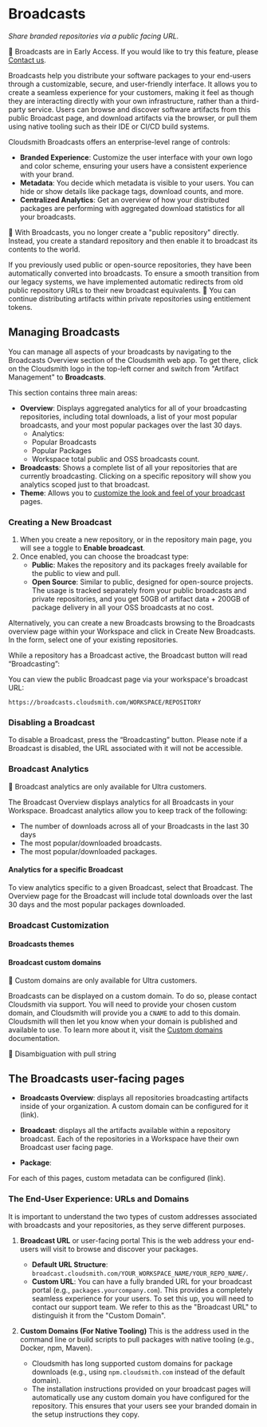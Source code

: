 

# Broadcasts

_Share branded repositories via a public facing URL._

<Note>📘 Broadcasts are in Early Access. If you would like to try this feature, please [Contact us](https://help.cloudsmith.io/docs/contact-us).</Note>

Broadcasts help you distribute your software packages to your end-users through a customizable, secure, and user-friendly interface. It allows you to create a seamless experience for your customers, making it feel as though they are interacting directly with your own infrastructure, rather than a third-party service. Users can browse and discover software artifacts from this public Broadcast page, and download artifacts via the browser, or pull them using native tooling such as their IDE or CI/CD build systems. 

Cloudsmith Broadcasts offers an enterprise-level range of controls:

- **Branded Experience**: Customize the user interface with your own logo and color scheme, ensuring your users have a consistent experience with your brand.
- **Metadata**: You decide which metadata is visible to your users. You can hide or show details like package tags, download counts, and more.
- **Centralized Analytics**: Get an overview of how your distributed packages are performing with aggregated download statistics for all your broadcasts.

<BlockImage src={broadcastOverview} alt=""></BlockImage>

<Note>
📘 With Broadcasts, you no longer create a "public repository" directly. Instead, you create a standard repository and then enable it to broadcast its contents to the world.

If you previously used public or open-source repositories, they have been automatically converted into broadcasts. To ensure a smooth transition from our legacy systems, we have implemented automatic redirects from old public repository URLs to their new broadcast equivalents.
</Note>
<Note>📘 You can continue distributing artifacts within private repositories using entitlement tokens.</Note>


## Managing Broadcasts

You can manage all aspects of your broadcasts by navigating to the Broadcasts Overview section of the Cloudsmith web app. To get there, click on the Cloudsmith logo in the top-left corner and switch from "Artifact Management" to **Broadcasts**.

<BlockImage src={view} alt=""></BlockImage>

This section contains three main areas:

- **Overview**: Displays aggregated analytics for all of your broadcasting repositories, including total downloads, a list of your most popular broadcasts, and your most popular packages over the last 30 days.
    - Analytics:
    - Popular Broadcasts
    - Popular Packages
    - Workspace total public and OSS broadcasts count.
- **Broadcasts**: Shows a complete list of all your repositories that are currently broadcasting. Clicking on a specific repository will show you analytics scoped just to that broadcast.
- **Theme**: Allows you to [customize the look and feel of your broadcast](./broadcasts-customization) pages.

### Creating a New Broadcast

1.  When you create a new repository, or in the repository main page, you will see a toggle to **Enable broadcast**.
2.  Once enabled, you can choose the broadcast type:
    - **Public**: Makes the repository and its packages freely available for the public to view and pull.
    - **Open Source**: Similar to public, designed for open-source projects. The usage is tracked separately from your public broadcasts and private repositories, and you get 50GB of artifact data + 200GB of package delivery in all your OSS broadcasts at no cost.

<BlockImage src={newBroadcast} alt=""></BlockImage>

Alternatively, you can create a new Broadcasts browsing to the Broadcasts overview page within your Workspace and click in Create New Broadcasts. In the form, select one of your existing repositories.

While a repository has a Broadcast active, the Broadcast button will read “Broadcasting”:

<BlockImage src={broadcasting} alt=""></BlockImage>

You can view the public Broadcast page via your workspace's broadcast URL:

```text
https://broadcasts.cloudsmith.com/WORKSPACE/REPOSITORY
```

### Disabling a Broadcast

To disable a Broadcast, press the “Broadcasting” button. Please note if a Broadcast is disabled, the URL associated with it will not be accessible.

<BlockImage src={disable} alt=""></BlockImage>

### Broadcast Analytics

<Note>📘 Broadcast analytics are only available for Ultra customers.</Note>

The Broadcast Overview displays analytics for all Broadcasts in your Workspace. Broadcast analytics allow you to keep track of the following:

- The number of downloads across all of your Broadcasts in the last 30 days
- The most popular/downloaded broadcasts.
- The most popular/downloaded packages.

<BlockImage src={analytics} alt=""></BlockImage>

#### Analytics for a specific Broadcast

To view analytics specific to a given Broadcast, select that Broadcast. The Overview page for the Broadcast will include total downloads over the last 30 days and the most popular packages downloaded.

### Broadcast Customization

#### Broadcasts themes

#### Broadcast custom domains

<Note>📘 Custom domains are only available for Ultra customers.</Note>

Broadcasts can be displayed on a custom domain. To do so, please contact Cloudsmith via support. You will need to provide your chosen custom domain, and Cloudsmith will provide you a `CNAME` to add to this domain. Cloudsmith will then let you know when your domain is published and available to use. To learn more about it, visit the [Custom domains](./broadcasts-custom-domain) documentation. 

<Note>📘 Disambiguation with pull string </Note>



## The Broadcasts user-facing pages

- **Broadcasts Overview**: displays all repositories broadcasting artifacts inside of your organization. A custom domain can be configured for it (link).

- **Broadcast**: displays all the artifacts available within a repository broadcast. Each of the repositories in a Workspace have their own Broadcast user facing page.
- **Package**: 

For each of this pages, custom metadata can be configured (link).


### The End-User Experience: URLs and Domains

It is important to understand the two types of custom addresses associated with broadcasts and your repositories, as they serve different purposes.

1.  **Broadcast URL** or user-facing portal
    This is the web address your end-users will visit to browse and discover your packages.
    * **Default URL Structure**: `broadcast.cloudsmith.com/YOUR_WORKSPACE_NAME/YOUR_REPO_NAME/`.
    * **Custom URL**: You can have a fully branded URL for your broadcast portal (e.g., `packages.yourcompany.com`). This provides a completely seamless experience for your users. To set this up, you will need to contact our support team. We refer to this as the "Broadcast URL" to distinguish it from the "Custom Domain".

2.  **Custom Domains (For Native Tooling)**
    This is the address used in the command line or build scripts to pull packages with native tooling (e.g., Docker, npm, Maven).
    * Cloudsmith has long supported custom domains for package downloads (e.g., using `npm.cloudsmith.com` instead of the default domain).
    * The installation instructions provided on your broadcast pages will automatically use any custom domain you have configured for the repository. This ensures that your users see your branded domain in the setup instructions they copy.